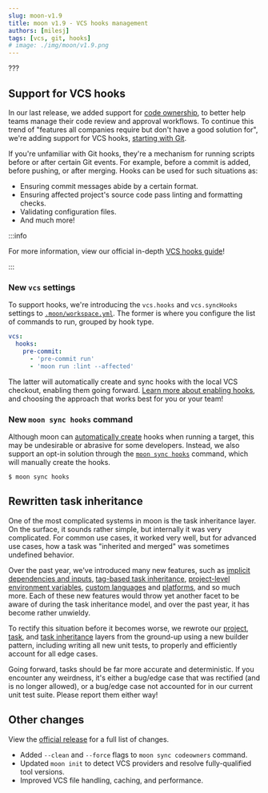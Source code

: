 ```yaml
---
slug: moon-v1.9
title: moon v1.9 - VCS hooks management
authors: [milesj]
tags: [vcs, git, hooks]
# image: ./img/moon/v1.9.png
---
```


???

<!--truncate-->

## Support for VCS hooks

In our last release, we added support for [code ownership](./moon-v1.8), to better help teams manage
their code review and approval workflows. To continue this trend of "features all companies require
but don't have a good solution for", we're adding support for VCS hooks,
[starting with Git](https://git-scm.com/docs/githooks).

If you're unfamiliar with Git hooks, they're a mechanism for running scripts before or after certain
Git events. For example, before a commit is added, before pushing, or after merging. Hooks can be
used for such situations as:

- Ensuring commit messages abide by a certain format.
- Ensuring affected project's source code pass linting and formatting checks.
- Validating configuration files.
- And much more!

:::info

For more information, view our official in-depth [VCS hooks guide](/docs/guides/vcs-hooks)!

:::

### New `vcs` settings

To support hooks, we're introducing the `vcs.hooks` and `vcs.syncHooks` settings to
[`.moon/workspace.yml`](/docs/config/workspace). The former is where you configure the list of
commands to run, grouped by hook type.

```yaml title=".moon/workspace.yml"
vcs:
  hooks:
    pre-commit:
      - 'pre-commit run'
      - 'moon run :lint --affected'
```

The latter will automatically create and sync hooks with the local VCS checkout, enabling them going
forward. [Learn more about enabling hooks](/docs/guides/vcs-hooks#enabling-hooks), and choosing the
approach that works best for you or your team!

### New `moon sync hooks` command

Although moon can [automatically create](/docs/config/workspace#synchooksonrun) hooks when running a
target, this may be undesirable or abrasive for some developers. Instead, we also support an opt-in
solution through the [`moon sync hooks`](/docs/commands/sync/hooks) command, which will manually
create the hooks.

```shell
$ moon sync hooks
```

## Rewritten task inheritance

One of the most complicated systems in moon is the task inheritance layer. On the surface, it sounds
rather simple, but internally it was very complicated. For common use cases, it worked very well,
but for advanced use cases, how a task was "inherited and merged" was sometimes undefined behavior.

Over the past year, we've introduced many new features, such as
[implicit dependencies and inputs](./v0.23), [tag-based task inheritance](./moon-v1.2),
[project-level environment variables](./v0.23#project-level-environment-variables),
[custom languages](./v0.25#custom-project-language) and
[platforms](./v0.24#project-level-task-platform), and so much more. Each of these new features would
throw yet another facet to be aware of during the task inheritance model, and over the past year, it
has become rather unwieldy.

To rectify this situation before it becomes worse, we rewrote our
[project, task](https://github.com/moonrepo/moon/pull/921), and
[task inheritance](https://github.com/moonrepo/moon/pull/939) layers from the ground-up using a new
builder pattern, including writing all new unit tests, to properly and efficiently account for all
edge cases.

Going forward, tasks should be far more accurate and deterministic. If you encounter any weirdness,
it's either a bug/edge case that was rectified (and is no longer allowed), or a bug/edge case not
accounted for in our current unit test suite. Please report them either way!

## Other changes

View the [official release](https://github.com/moonrepo/moon/releases/tag/v1.9.0) for a full list of
changes.

- Added `--clean` and `--force` flags to `moon sync codeowners` command.
- Updated `moon init` to detect VCS providers and resolve fully-qualified tool versions.
- Improved VCS file handling, caching, and performance.
